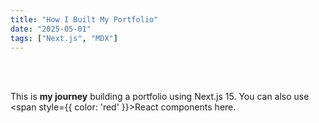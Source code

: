 ```yaml
---
title: "How I Built My Portfolio"
date: "2025-05-01"
tags: ["Next.js", "MDX"]
---
```


<br></br>

This is **my journey** building a portfolio using Next.js 15. You can also use <span style={{ color: 'red' }}>React</span> components here.


